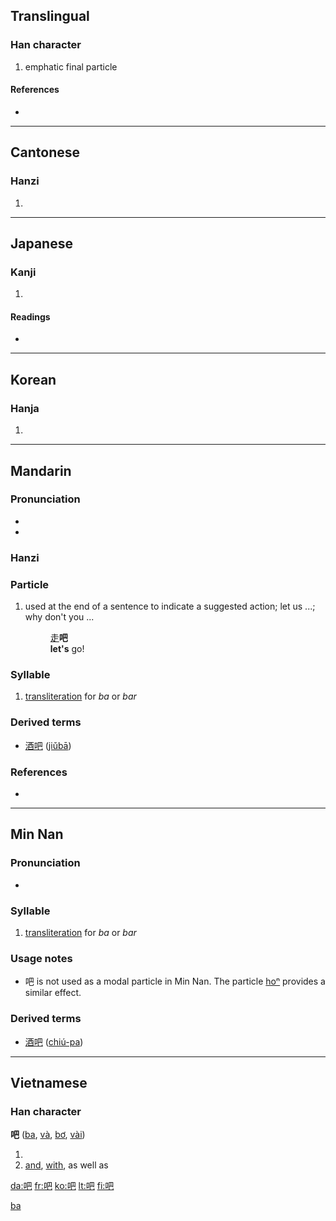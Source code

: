 {{zh-hanzi|吧}}
==Translingual==
{{stroke order|type=animate}}

===Han character===
{{Han char|rn=30|rad=口|as=04|sn=7|four=6701<sub>7</sub>|canj=口日山 (RAU)}}

# emphatic final particle

====References====
* {{Han ref|kx=0178.040|dkj=03341|dj=0395.120|hdz=10596.060|uh=5427|ud=21543|bh=A761|bd=42849}}

----

==Cantonese==
{{zh-hanzi|吧}}

===Hanzi===
{{yue-hanzi|jyut=|y=ba1, ba6}}

# {{defn|Cantonese|sort=口04}}

----

==Japanese==

===Kanji===
{{ja-kanji|grade=|rs=口04}}

# {{defn|Japanese}}

====Readings====
* {{ja-readings|on=[[は]] (ha), [[へ]] (he)|kun=[[おおくちのさま]] (ookuchinosama)}}

----

==Korean==

===Hanja===
{{ko-hanja|hangeul=파|rv=pa|mr=p'a}}

# {{defn|Korean|sort=口04}}

----

==Mandarin==
{{zh-hanzi|吧}}

===Pronunciation===
* {{IPA|[ pa ]|lang=cmn}}
* {{IPA|[ pa˥˥ ]|lang=cmn}}

===Hanzi===
{{cmn-hanzi|pin=[[bā]] ([[ba1]]), [[ba]] ([[ba5]])|wg=pa<sup>1</sup>, pa<sup>5</sup>}}

===Particle===
{{infl|cmn|modal particle|traditional and simplified||Pinyin|ba}}

# {{Beginning Mandarin|lang=zh-tw|skey=口04}} used at the end of a sentence to indicate a suggested action; let us ...; why don't you ...
#: [[走]]'''吧'''
#: '''let's''' go!

===Syllable===
{{infl|cmn|phonetic syllable|traditional and simplified||Pinyin|bā}}

# [[transliteration]] for ''ba'' or ''bar''

===Derived terms===
* [[酒吧]] ([[jiǔbā]])

===References===
* {{cite book | last = Shao | first = Jingmin (ed.) | authorlink =  | coauthors =  | year = 2000 | title = HSK Dictionary (HSK汉语水平考试词典) | language = Mandarin/English | publisher = Huadong Teachers College Publishers | location = Shanghai | id = ISBN 7561720785}}

[[Category:zh-cn:Beginning Mandarin|ba]]

----

==Min Nan==
{{zh-hanzi|吧}}

===Pronunciation===
* {{IPA|[ pa˥˥ ]|lang=nan}}

===Syllable===
{{rfc-header|Phonetic syllable|lang=nan}}
{{infl|nan|phonetic syllable|traditional and simplified||POJ|pa}}

# [[transliteration]] for ''ba'' or ''bar''

===Usage notes===
* 吧 is not used as a modal particle in Min Nan.  The particle [[ho͘ⁿ|ho{{unicode|͘}}ⁿ]] provides a similar effect.

===Derived terms===
* [[酒吧]] ([[chiú-pa]])

----

==Vietnamese==

===Han character===
'''吧''' ([[ba]], [[và]], [[bơ]], [[vài]])

# {{defn|Vietnamese}}
# [[and]], [[with]], as well as

[[da:吧]]
[[fr:吧]]
[[ko:吧]]
[[lt:吧]]
[[fi:吧]]